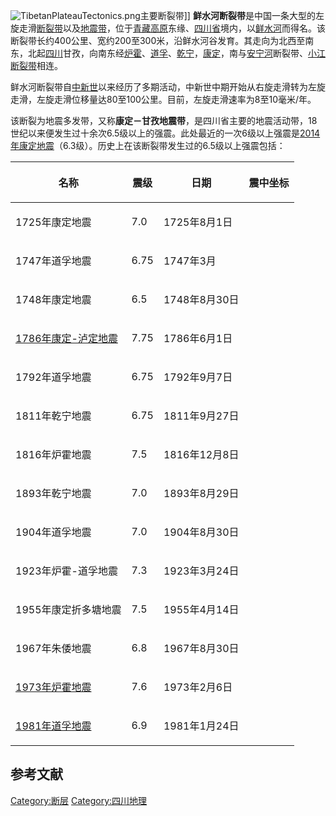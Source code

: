 {{noteTA |G1=Earthquake}}
[[File:TibetanPlateauTectonics.png|thumb]]主要断裂带]]
'''鲜水河断裂带'''是中国一条大型的左旋走滑[[断裂带|断裂带]]以及[[地震带|地震带]]，位于[[青藏高原|青藏高原]]东缘、[[四川省|四川省]]境内，以[[鲜水河|鲜水河]]而得名。该断裂带长约400公里、宽约200至300米，沿鲜水河谷发育。其走向为北西至南东，北起[[四川|四川]]甘孜，向南东经[[炉霍|炉霍]]、[[道孚|道孚]]、[[乾宁|乾宁]]，[[康定市|康定]]，南与[[安宁河|安宁河]]断裂带、[[小江断裂带|小江断裂带]]相连。{{r|xiang}}{{r|ji}}{{r|sichuan}}

鲜水河断裂带自[[中新世|中新世]]以来经历了多期活动，中新世中期开始从右旋走滑转为左旋走滑，左旋走滑位移量达80至100公里。目前，左旋走滑速率为8至10毫米/年。{{r|xiang}}

该断裂为地震多发带，又称'''康定－甘孜地震带'''，是四川省主要的地震活动带，18世纪以来便发生过十余次6.5级以上的强震。{{r|ji}}{{r|sichuan}}{{r|shan}}此处最近的一次6级以上强震是[[2014年康定地震|2014年康定地震]]（6.3级）。历史上在该断裂带发生过的6.5级以上强震包括：{{r|shan}}

{| class="wikitable"
! 名称 !! 震级 !! 日期 !! 震中坐标
|-
| 1725年康定地震 || 7.0 || 1725年8月1日 || {{coord|30.16|101.83}}
|-
| 1747年道孚地震 || 6.75 || 1747年3月 || {{coord|31.23|100.85}}
|-
| 1748年康定地震 || 6.5 || 1748年8月30日 || {{coord|30.33|101.62}}
|-
| [[1786年康定-泸定地震|1786年康定-泸定地震]] || 7.75 || 1786年6月1日 || {{coord|29.87|102.04}}
|-
| 1792年道孚地震 || 6.75 || 1792年9月7日 || {{coord|31.06|101.00}}
|-
| 1811年乾宁地震 || 6.75 || 1811年9月27日 || {{coord|31.61|100.15}}
|-
| 1816年炉霍地震 || 7.5 || 1816年12月8日 || {{coord|31.29|100.75}}
|-
| 1893年乾宁地震 || 7.0 || 1893年8月29日 || {{coord|30.70|101.37}}
|-
| 1904年道孚地震 || 7.0 || 1904年8月30日 || {{coord|31.06|101.00}}
|-
| 1923年炉霍-道孚地震 || 7.3 || 1923年3月24日 || {{coord|31.17|100.90}}
|-
| 1955年康定折多塘地震 || 7.5 || 1955年4月14日 || {{coord|30.03|101.84}}
|-
| 1967年朱倭地震 || 6.8 || 1967年8月30日 || {{coord|31.62|100.20}}
|-
| [[1973年炉霍大地震|1973年炉霍地震]] || 7.6 || 1973年2月6日 || {{coord|31.50|100.52}}
|-
| [[1981年道孚地震|1981年道孚地震]] || 6.9 || 1981年1月24日 || {{coord|30.95|101.15}}
|}

== 参考文献 ==
{{reflist|refs=
<ref name=xiang>{{cite book|title=《青藏高原及邻区第四纪地质与地貌图及说明书》|author=向树元|publisher=中国地质大学出版社|year=2013|pages=31}}</ref>
<ref name=shan>{{cite journal|title=Coulomb stress evolution along Xianshuihe–Xiaojiang Fault System since 1713 and its interaction with Wenchuan earthquake, May 12, 2008|author=Bin Shan, et al.|journal=Earth and Planetary Science Letters|year=2013|volume=377}}</ref>
<ref name=ji>{{cite book|title=《地震与中国大陆形影相随》|publisher=科学出版社|year=2009}}</ref>
<ref name=sichuan>{{cite book|title=《四川省志 地震志》|editor=四川省地方志编纂委员会|year=1998|publisher=四川人民出版社|pages=23}}</ref>
}}

[[Category:断层|Category:断层]]
[[Category:四川地理|Category:四川地理]]